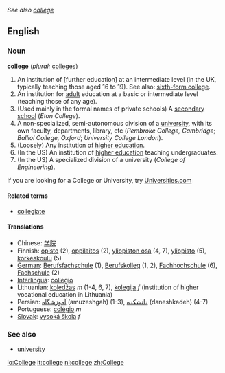 ''See also [[collège]]''
==English==

===Noun===
'''college''' (''plural:'' [[colleges]])
# An institution of [further education] at an intermediate level (in the UK, typically teaching those aged 16 to 19).  See also: [[sixth-form college]].
# An institution for [[adult]] education at a basic or intermediate level (teaching those of any age).
# (Used mainly in the formal names of private schools) A [[secondary school]] (''Eton College'').
# A non-specialized, semi-autonomous division of a [[university]], with its own faculty, departments, library, etc (''Pembroke College, Cambridge''; ''Balliol College, Oxford''; ''University College London'').
# (Loosely) Any institution of [[higher education]].
# (In the US) An institution of [[higher education]] teaching undergraduates.
# (In the US) A specialized division of a university (''College of Engineering'').

If you are looking for a College or University, try [http://www.universities.com Universities.com]

====Related terms====
*[[collegiate]]

====Translations====
*Chinese: [[学院]]
*Finnish: [[opisto]] (2), [[oppilaitos]] (2), [[yliopiston osa]] (4, 7), [[yliopisto]] (5), [[korkeakoulu]] (5)
*[[German]]: [[Berufsfachschule]] (1), [[Berufskolleg]] (1, 2), [[Fachhochschule]] (6), [[Fachschule]] (2)
*[[Interlingua]]: [[collegio]]
*Lithuanian: [[koledžas]] ''m'' (1-4, 6, 7), [[kolegija]] ''f'' (institution of higher vocational education in Lithuania)
*Persian: [[آموزشگاه]] (amuzeshgah) (1-3), [[دانشكده]] (daneshkadeh) (4-7)
*Portuguese: [[colégio]] ''m''
*[[Slovak]]: [[vysoká škola]] ''f''

===See also===
*[[university]]

[[io:College]]
[[it:college]]
[[nl:college]]
[[zh:College]]